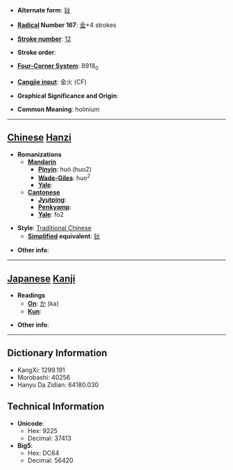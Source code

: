 * '''Alternate form''': [[钬]]

* '''[[Wiktionary:Chinese radical index| Radical]] Number 167''': [[Wiktionary:Chinese radical index 金|金]]+4 strokes

* '''[[Wiktionary:Chinese total strokes index|Stroke number]]''': [[Wiktionary:Chinese total strokes index 12|12]]

* '''Stroke order''': 

* '''[[Wiktionary:Chinese four corner index|Four-Corner System]]''': 8918<sub>0</sub>

* '''[[Wiktionary:Chinese Cangjie index|Cangjie input]]''': 金火 (CF)

* '''Graphical Significance and Origin''': 

* '''Common Meaning''': holmium

----

== [[Chinese]] [[Hanzi]] ==

* '''Romanizations'''
** '''[[Mandarin]]'''
*** '''[[Pinyin]]''': huó (huo2)
*** '''[[Wade-Giles]]''': huo<sup>2</sup>
*** '''[[Yale]]''': 
** '''[[Cantonese]]'''
*** '''[[Jyutping]]''':
*** '''[[Penkyamp]]''': 
*** '''[[Yale]]''': fo2

* '''Style''': [[Traditional Chinese]] 
** '''[[Simplified Chinese|Simplified]] equivalent''': [[钬]]

* '''Other info''': 

----

== [[Japanese]] [[Kanji]] ==

* '''Readings'''
** '''[[On]]''': [[か]] (ka)
** '''[[Kun]]''': 

* '''Other info''':  

----

== Dictionary Information ==

* KangXi: 1299.191
* Morobashi: 40256
* Hanyu Da Zidian: 64180.030

== Technical Information ==

* '''Unicode''':
** Hex: 9225
** Decimal: 37413
* '''Big5''':
** Hex: DC64
** Decimal: 56420